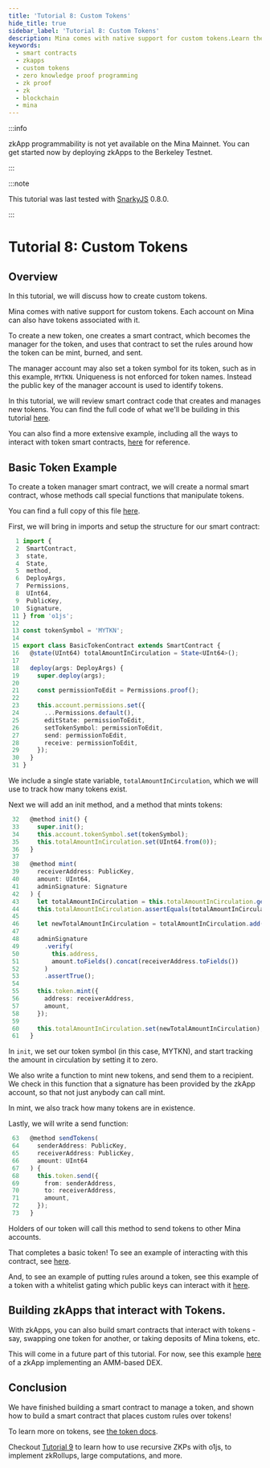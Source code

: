 ```yaml
---
title: 'Tutorial 8: Custom Tokens'
hide_title: true
sidebar_label: 'Tutorial 8: Custom Tokens'
description: Mina comes with native support for custom tokens.Learn the smart contract code that creates and manages new tokens.
keywords:
  - smart contracts
  - zkapps
  - custom tokens
  - zero knowledge proof programming
  - zk proof
  - zk
  - blockchain
  - mina
---
```


:::info

zkApp programmability is not yet available on the Mina Mainnet. You can get started now by deploying zkApps to the Berkeley Testnet.

:::

:::note

This tutorial was last tested with [SnarkyJS](https://www.npmjs.com/package/snarkyjs) 0.8.0.

:::

# Tutorial 8: Custom Tokens

## Overview

In this tutorial, we will discuss how to create custom tokens.

Mina comes with native support for custom tokens. Each account on Mina can also have tokens associated with it.

To create a new token, one creates a smart contract, which becomes the manager for the token, and uses that contract to set the rules around how the token can be mint, burned, and sent.

The manager account may also set a token symbol for its token, such as in this example, `MYTKN`. Uniqueness is not enforced for token names. Instead the public key of the manager account is used to identify tokens.

In this tutorial, we will review smart contract code that creates and manages new tokens. You can find the full code of what we'll be building in this tutorial [here](https://github.com/o1-labs/docs2/tree/main/examples/zkapps/08-custom-tokens/src).

You can also find a more extensive example, including all the ways to interact with token smart contracts, [here](https://github.com/o1-labs/o1js/blob/main/src/lib/token.test.ts) for reference.

## Basic Token Example

To create a token manager smart contract, we will create a normal smart contract, whose methods call special functions that manipulate tokens.

You can find a full copy of this file [here](https://github.com/o1-labs/docs2/blob/main/examples/zkapps/08-custom-tokens/src/BasicTokenContract.ts).

First, we will bring in imports and setup the structure for our smart contract:

```ts
  1 import {
  2  SmartContract,
  3  state,
  4  State,
  5  method,
  6  DeployArgs,
  7  Permissions,
  8  UInt64,
  9  PublicKey,
 10  Signature,
 11 } from 'o1js';
 12
 13 const tokenSymbol = 'MYTKN';
 14
 15 export class BasicTokenContract extends SmartContract {
 16   @state(UInt64) totalAmountInCirculation = State<UInt64>();
 17
 18   deploy(args: DeployArgs) {
 19     super.deploy(args);
 20
 21     const permissionToEdit = Permissions.proof();
 22
 23     this.account.permissions.set({
 24       ...Permissions.default(),
 25       editState: permissionToEdit,
 26       setTokenSymbol: permissionToEdit,
 27       send: permissionToEdit,
 28       receive: permissionToEdit,
 29     });
 30   }
 31 }
```

We include a single state variable, `totalAmountInCirculation`, which we will use to track how many tokens exist.

Next we will add an init method, and a method that mints tokens:

```ts
 32   @method init() {
 33     super.init();
 34     this.account.tokenSymbol.set(tokenSymbol);
 35     this.totalAmountInCirculation.set(UInt64.from(0));
 36   }
 37
 38   @method mint(
 39     receiverAddress: PublicKey,
 40     amount: UInt64,
 41     adminSignature: Signature
 42   ) {
 43     let totalAmountInCirculation = this.totalAmountInCirculation.get();
 44     this.totalAmountInCirculation.assertEquals(totalAmountInCirculation);
 45
 46     let newTotalAmountInCirculation = totalAmountInCirculation.add(amount);
 47
 48     adminSignature
 49       .verify(
 50         this.address,
 51         amount.toFields().concat(receiverAddress.toFields())
 52       )
 53       .assertTrue();
 54
 55     this.token.mint({
 56       address: receiverAddress,
 57       amount,
 58     });
 59
 60     this.totalAmountInCirculation.set(newTotalAmountInCirculation);
 61   }
```

In `init`, we set our token symbol (in this case, MYTKN), and start tracking the amount in circulation by setting it to zero.

We also write a function to mint new tokens, and send them to a recipient. We check in this function that a signature has been provided by the zkApp account, so that not just anybody can call mint.

In mint, we also track how many tokens are in existence.

Lastly, we will write a send function:

```ts
 63   @method sendTokens(
 64     senderAddress: PublicKey,
 65     receiverAddress: PublicKey,
 66     amount: UInt64
 67   ) {
 68     this.token.send({
 69       from: senderAddress,
 70       to: receiverAddress,
 71       amount,
 72     });
 73   }
```

Holders of our token will call this method to send tokens to other Mina accounts.

That completes a basic token! To see an example of interacting with this contract, see [here](https://github.com/es92/zkApp-examples/blob/f65d61e8884691d2cd62b59e1e21568bd6f119a7/08-custom-tokens/src/main.ts).

And, to see an example of putting rules around a token, see this example of a token with a whitelist gating which public keys can interact with it [here](https://github.com/o1-labs/docs2/blob/main/examples/zkapps/08-custom-tokens/src/WhitelistedTokenContract.ts).

## Building zkApps that interact with Tokens.

With zkApps, you can also build smart contracts that interact with tokens - say, swapping one token for another, or taking deposits of Mina tokens, etc.

This will come in a future part of this tutorial. For now, see this example [here](https://github.com/o1-labs/o1js/blob/main/src/examples/zkapps/dex/dex.ts) of a zkApp implementing an AMM-based DEX.

## Conclusion

We have finished building a smart contract to manage a token, and shown how to build a smart contract that places custom rules over tokens!

To learn more on tokens, see [the token docs](/zkapps/o1js/custom-tokens).

Checkout [Tutorial 9](recursion) to learn how to use recursive ZKPs with o1js, to implement zkRollups, large computations, and more.
